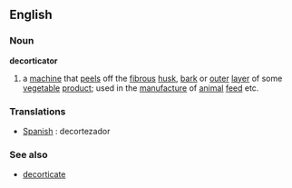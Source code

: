 ==English==
===Noun===
'''decorticator'''
# a [[machine]] that [[peel]]s off the [[fibrous]] [[husk]], [[bark]] or [[outer]] [[layer]] of some [[vegetable]] [[product]]; used in the [[manufacture]] of [[animal]] [[feed]] etc.

===Translations===
*[[Spanish]] : decortezador
===See also===
*[[decorticate]]